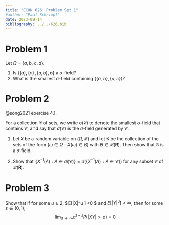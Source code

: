 ```yaml
---
title: "ECON 626: Problem Set 1"
#author: "Paul Schrimpf"
date: 2023-09-14
bibliography: ../../626.bib
---
```


# Problem 1

Let $\Omega = \{a,b,c,d\}$.

1. Is $\{\{a\}, \{c\}, \{a,b\}, \emptyset\}$ a $\sigma$-field?
2. What is the smallest $\sigma$-field containing $\{\{a,b\},\{a,c\}\}$?


<!-- The proofs convergence theorems in chapter 1 of the notes assumed $\{f_n\}$ are measurable. There are situations where measurability is difficult to verify and can fail to hold with respect to what seems a natural Borel $\sigma$-algebra to use (see @vw1996 page 3 for an example).  One way to proceed in these situations, is to instead use outer measure and outer integrals, which we introduce in this exercise. -->

<!-- Let  $(\Omega,\mathscr{F},\mu)$ be a measure space, -->
<!-- $f : \Omega \to \mathbf{R}$. Define the **outer integral** of $f$ with respect to $\mu$ as -->
<!-- $$ -->
<!-- \int^* f d\mu = \inf_{g:\Omega \to \bar{\mathbf{R}}, g \geq f, g \text{ measurable}} \int g d\mu -->
<!-- $$ -->

<!-- Let $f_n: \Omega \to \mathbf{R}$. Assume $L \leq f_1(\omega) \leq f_2(\omega) -->
<!-- \leq f_3(\omega) ...$ for all $\omega$, and $\lim_{n \to \infty} f_n (\omega) = f(\omega)$. -->
<!-- Show the monotone convergence theorem for outer integrals, i.e. -->
<!-- $$ -->
<!-- \lim_{n \to \infty} \int^* f_n d\mu = \int^* f d\mu -->
<!-- $$ -->

<!-- ## Suggested steps: -->

<!-- 1. Show that there exists a minimal measurable majorant of $f$, -->
<!--   i.e. a measurable $f^* \geq f$ such that if $g \geq f$ and $g$ is measurable, -->
<!--   then $f^* \leq g$ a.e. To do this, choose a sequence $h_n$ -->
<!--   such that $\int h_n d\mu \downarrow \int^* f d\mu$, and let -->
<!--   $f^*(\omega) = \lim_{n \to \infty} \inf_{1 \leq k \leq n} -->
<!--   h_k(\omega)$. State why such $h_n$ exist and why this limit exists -->
<!--   (recall the monotone convergence theorem for sequences of real numbers). -->

<!-- 2. Use $f_n^*$, $f^*$, and the monotone convergence theorem for -->
<!--    integrals of measurable functions to obtain the result. -->

<!-- ::: {.callout-tip } -->

<!-- If $g_1, g_2, ....$ are an increasing sequence of measurable -->
<!-- functions from -->
<!-- $\Omega \to \mathbb{R}$, and $g_n \to g$, then notice that since $g_n$ are increasing, -->
<!-- $\lim_{n\to \infty} g_n = \sup_n g_n$. -->
<!-- $$ -->
<!-- \begin{align*} -->
<!-- g^{-1}((-\infty,x]) = & \{\omega: \lim g_n(\omega) \leq x \} \\ -->
<!-- = & \{ \omega: \sup g_n(\omega) \leq x \} \\ -->
<!-- = & \{ \omega: g_n(\omega) \leq x \forall n\} \\ -->
<!-- = & \cap_n g_n^{-1}((-\infty, x]) -->
<!-- \end{align*} -->
<!-- $$ -->
<!-- Each $g_n$ is measurable, so $g_n^{-1}((-\infty, x]) \in -->
<!-- \mathscr{F}$.  The right hand side is a countable intersection, so it -->
<!-- must also be in $\mathscr{F}$. Thus, $g^{-1}((-\infty, x]) \in -->
<!-- \mathscr{F}$. The collection of all such sets generates -->
<!-- $\mathscr{B}(\mathbb{R})$, so $g^{-1}(B) \in \mathscr{F}$ for any -->
<!-- $B \in \mathscr{B}(\mathbb{R})$, that is, $g$ is measurable. -->

<!--   - An analogous arguments would apply to a decreasing sequence. -->
<!--   - For any convergent sequence, -->
<!--   $\lim g_n = \lim_n \inf_{k \geq n}   g_k = \lim_n \sup_{k \geq n} g_k$, and the $\inf$ and $\sup$ are increasing and decreasing, so you can generalize this argument to any sequence. -->

<!-- ::: -->

# Problem 2

@song2021 exercise 4.1.

For a collection $\mathscr{C}$ of sets, we write $\sigma (\mathscr{C})$ to
denote the smallest $\sigma$-field that contains $\mathscr{C}$, and say
that $\sigma (\mathscr{C})$ is the $\sigma$-field generated by $\mathscr{C}$.

1. Let $X$ be a random variable on $(\Omega ,\mathscr{F})$ and let
$\mathscr{G}$ be the collection of the sets of the form
$\{\omega \in \Omega :X(\omega )\in B\}$ with
$B\in \mathscr{B}(\mathbf{R})$. Then show that $\mathscr{G}$ is a $\sigma$-field.

2. Show that $\{X^{-1}(A):A\in \sigma (\mathscr{C})\}=\sigma(\{X^{-1}(A):A\in \mathscr{C}\})$
for any subset $\mathscr{C}$ of
$\mathscr{B}(\mathbf{R})$.

# Problem 3

Show that if for some $u ≥ 2$, $E[|X|^u ] <0 \infty $ and $E[|Y|^u ] < \infty$, then for some $s ∈ (0, 1)$,
$$
\lim_{a \to \infty} a^{1−s} P \left(|XY | > a\right) = 0
$$
